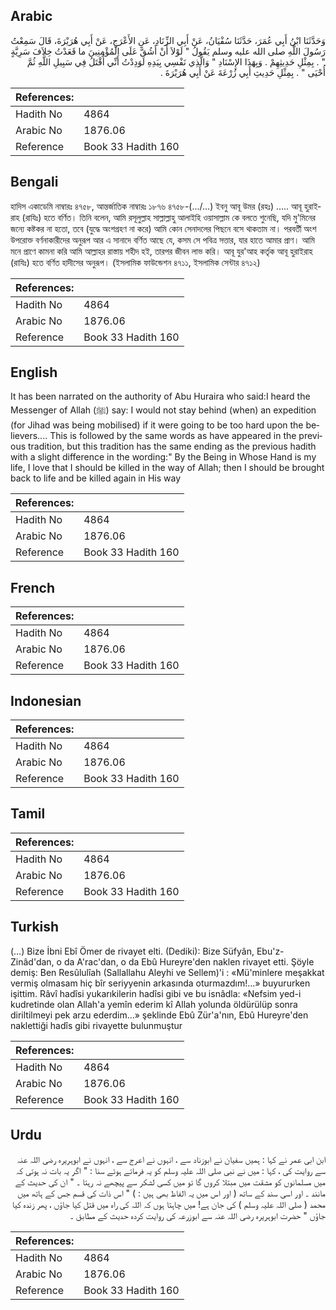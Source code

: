 ## Arabic


<div dir="rtl" lang="ar" style={{fontSize:'larger',backgroundColor:'#f8f9fa',padding:20}}>
وَحَدَّثَنَا ابْنُ أَبِي عُمَرَ، حَدَّثَنَا سُفْيَانُ، عَنْ أَبِي الزِّنَادِ، عَنِ الأَعْرَجِ، عَنْ أَبِي هُرَيْرَةَ، قَالَ سَمِعْتُ رَسُولَ اللَّهِ صلى الله عليه وسلم يَقُولُ ‏"‏ لَوْلاَ أَنْ أَشُقَّ عَلَى الْمُؤْمِنِينَ ما قَعَدْتُ خِلاَفَ سَرِيَّةٍ ‏"‏ ‏.‏ بِمِثْلِ حَدِيثِهِمْ ‏.‏ وَبِهَذَا الإِسْنَادِ ‏"‏ وَالَّذِي نَفْسِي بِيَدِهِ لَوَدِدْتُ أَنِّي أُقْتَلُ فِي سَبِيلِ اللَّهِ ثُمَّ أُحْيَى ‏"‏ ‏.‏ بِمِثْلِ حَدِيثِ أَبِي زُرْعَةَ عَنْ أَبِي هُرَيْرَةَ ‏.‏
</div>
<div style={{backgroundColor:'#f8f9fa',padding:20, marginBottom: 10}}><table> <thead> <tr> <th>References:</th> <th></th> </tr> </thead> <tbody><tr><td>Hadith No</td><td>4864</td></tr><tr><td>Arabic No</td><td>1876.06</td></tr><tr><td>Reference</td><td>Book 33 Hadith 160</td></tr></tbody></table></div>

## Bengali


<div dir="ltr" lang="bn" style={{fontSize:'larger',backgroundColor:'#f8f9fa',padding:20}}>
হাদিস একাডেমি নাম্বারঃ ৪৭৫৮, আন্তর্জাতিক নাম্বারঃ ১৮৭৬ ৪৭৫৮-(.../...) ইবনু আবূ উমর (রহঃ) ..... আবূ হুরাইরাহ (রাযিঃ) হতে বর্ণিত। তিনি বলেন, আমি রসূলুল্লাহ সাল্লাল্লাহু আলাইহি ওয়াসাল্লাম কে বলতে শুনেছি, যদি মু'মিনের জন্যে কষ্টকর না হতো, তবে (যুদ্ধে অংশগ্রহণ না করে) আমি কোন সেনাদলের পিছনে বসে থাকতাম না। পরবর্তী অংশ উপরোক্ত বর্ণনাকারীদের অনুরূপ আর এ সানাদে বর্ণিত আছে যে, কসম সে পবিত্র সত্তার, যার হাতে আমার প্রাণ। আমি মনে প্রাণে কামনা করি আমি আল্লাহর রাস্তায় শহীদ হই, তারপর জীবন লাভ করি। আবূ যুর'আহ কর্তৃক আবূ হুরাইরাহ (রাযিঃ) হতে বর্ণিত হাদীসের অনুরূপ। (ইসলামিক ফাউন্ডেশন ৪৭১১, ইসলামিক সেন্টার ৪৭১২)
</div>
<div style={{backgroundColor:'#f8f9fa',padding:20, marginBottom: 10}}><table> <thead> <tr> <th>References:</th> <th></th> </tr> </thead> <tbody><tr><td>Hadith No</td><td>4864</td></tr><tr><td>Arabic No</td><td>1876.06</td></tr><tr><td>Reference</td><td>Book 33 Hadith 160</td></tr></tbody></table></div>

## English


<div dir="ltr" lang="en" style={{fontSize:'larger',backgroundColor:'#f8f9fa',padding:20}}>
It has been narrated on the authority of Abu Huraira who said:I heard the Messenger of Allah (ﷺ) say: I would not stay behind (when) an expedition (for Jihad was being mobilised) if it were going to be too hard upon the believers.... This is followed by the same words as have appeared in the previous tradition, but this tradition has the same ending as the previous hadith with a slight difference in the wording:" By the Being in Whose Hand is my life, I love that I should be killed in the way of Allah; then I should be brought back to life and be killed again in His way
</div>
<div style={{backgroundColor:'#f8f9fa',padding:20, marginBottom: 10}}><table> <thead> <tr> <th>References:</th> <th></th> </tr> </thead> <tbody><tr><td>Hadith No</td><td>4864</td></tr><tr><td>Arabic No</td><td>1876.06</td></tr><tr><td>Reference</td><td>Book 33 Hadith 160</td></tr></tbody></table></div>

## French


<div dir="ltr" lang="fr" style={{fontSize:'larger',backgroundColor:'#f8f9fa',padding:20}}>

</div>
<div style={{backgroundColor:'#f8f9fa',padding:20, marginBottom: 10}}><table> <thead> <tr> <th>References:</th> <th></th> </tr> </thead> <tbody><tr><td>Hadith No</td><td>4864</td></tr><tr><td>Arabic No</td><td>1876.06</td></tr><tr><td>Reference</td><td>Book 33 Hadith 160</td></tr></tbody></table></div>

## Indonesian


<div dir="ltr" lang="id" style={{fontSize:'larger',backgroundColor:'#f8f9fa',padding:20}}>

</div>
<div style={{backgroundColor:'#f8f9fa',padding:20, marginBottom: 10}}><table> <thead> <tr> <th>References:</th> <th></th> </tr> </thead> <tbody><tr><td>Hadith No</td><td>4864</td></tr><tr><td>Arabic No</td><td>1876.06</td></tr><tr><td>Reference</td><td>Book 33 Hadith 160</td></tr></tbody></table></div>

## Tamil


<div dir="ltr" lang="ta" style={{fontSize:'larger',backgroundColor:'#f8f9fa',padding:20}}>

</div>
<div style={{backgroundColor:'#f8f9fa',padding:20, marginBottom: 10}}><table> <thead> <tr> <th>References:</th> <th></th> </tr> </thead> <tbody><tr><td>Hadith No</td><td>4864</td></tr><tr><td>Arabic No</td><td>1876.06</td></tr><tr><td>Reference</td><td>Book 33 Hadith 160</td></tr></tbody></table></div>

## Turkish


<div dir="ltr" lang="tr" style={{fontSize:'larger',backgroundColor:'#f8f9fa',padding:20}}>
(…) Bize İbni Ebî Ömer de rivayet elti. (Dediki): Bize Süfyân, Ebu'z-Zinâd'dan, o da A'rac'dan, o da Ebû Hureyre'den naklen rivayet etti. Şöyle demiş: Ben Resûlulîah (Sallallahu Aleyhi ve Sellem)'i : «Mü'minlere meşakkat vermiş olmasam hiç bîr seriyyenin arkasında oturmazdım!...» buyururken işittim. Râvî hadîsi yukarıkilerin hadîsi gibi ve bu isnâdla: «Nefsim yed-i kudretinde olan Allah'a yemîn ederim kî Allah yolunda öldürülüp sonra diriltilmeyi pek arzu ederdim...» şeklinde Ebû Zür'a'nın, Ebû Hureyre'den naklettiği hadîs gibi rivayette bulunmuştur
</div>
<div style={{backgroundColor:'#f8f9fa',padding:20, marginBottom: 10}}><table> <thead> <tr> <th>References:</th> <th></th> </tr> </thead> <tbody><tr><td>Hadith No</td><td>4864</td></tr><tr><td>Arabic No</td><td>1876.06</td></tr><tr><td>Reference</td><td>Book 33 Hadith 160</td></tr></tbody></table></div>

## Urdu


<div dir="rtl" lang="ur" style={{fontSize:'larger',backgroundColor:'#f8f9fa',padding:20}}>
ابن ابی عمر نے کہا : ہمیں سفیان نے ابوزناد سے ، انہوں نے اعرج سے ، انہوں نے ابوہریرہ رضی اللہ عنہ سے روایت کی ، کہا : میں نے نبی صلی اللہ علیہ وسلم کو یہ فرماتے ہوئے سنا : " اگر یہ بات نہ ہوتی کہ میں مسلمانوں کو مشقت میں مبتلا کروں گا تو میں کسی لشکر سے پیچھے نہ رہتا ۔ " ان کی حدیث کے مانند ۔ اور اسی سند کے ساتھ ( اور اس میں یہ الفاظ بھی ہیں : ) " اس ذات کی قسم جس کے ہاتھ میں محمد ( صلی اللہ علیہ وسلم ) کی جان ہے! میں چاہتا ہوں کہ اللہ کی راہ میں قتل کیا جاؤں ، پھر زندہ کیا جاؤں " حضرت ابوہریرہ رضی اللہ عنہ سے ابوزرعہ کی روایت کردہ حدیث کے مطابق ۔
</div>
<div style={{backgroundColor:'#f8f9fa',padding:20, marginBottom: 10}}><table> <thead> <tr> <th>References:</th> <th></th> </tr> </thead> <tbody><tr><td>Hadith No</td><td>4864</td></tr><tr><td>Arabic No</td><td>1876.06</td></tr><tr><td>Reference</td><td>Book 33 Hadith 160</td></tr></tbody></table></div>